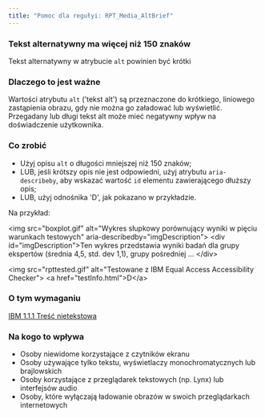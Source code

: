 ```yaml
---
title: "Pomoc dla regułyi: RPT_Media_AltBrief"
---
```


<div className="toolHelp">
<Row>
<Column colLg={16} colMd={8} colSm={4} className="toolHead">

### Tekst alternatywny ma więcej niż 150 znaków

<div id="locLevel"></div>

Tekst alternatywny w atrybucie `alt` powinien być krótki

</Column>
</Row>
<Row>
<Column colLg={11} colMd={5} colSm={4} className="toolMain">

### Dlaczego to jest ważne

Wartości atrybutu `alt` ('tekst alt') są przeznaczone do krótkiego, liniowego zastąpienia obrazu, gdy nie można go załadować lub wyświetlić. Przegadany lub długi tekst alt może mieć negatywny wpływ na doświadczenie użytkownika.


<div id="locSnippet"></div>

### Co zrobić

 * Użyj opisu `alt` o długości mniejszej niż 150 znaków;
 * LUB, jeśli krótszy opis nie jest odpowiedni, użyj atrybutu `aria-describeby`, aby wskazać wartość `id` elementu zawierającego dłuższy opis;
 * LUB, użyj odnośnika 'D', jak pokazano w przykładzie.

Na przykład:

<CodeSnippet type="multi" light={true}>&lt;img src="boxplot.gif" alt="Wykres słupkowy porównujący wyniki w pięciu warunkach testowych" aria-describedby="imgDescription"&gt;
&lt;div id="imgDescription"&gt;Ten wykres przedstawia wyniki badań dla grupy ekspertów (średnia 4,5, std. dev 1,1), grupy pośredniej ... &lt;/div&gt;
    
&lt;img src="rpttested.gif" alt="Testowane z IBM Equal Access Accessibility Checker"&gt;
&lt;a href="testInfo.html"&gt;D&lt;/a&gt;</CodeSnippet>

</Column>
<Column colLg={5} colMd={3} colSm={4} className="toolLeft">

### O tym wymaganiu

[IBM 1.1.1 Treść nietekstowa](http://www.ibm.com/able/guidelines/ci162/non_text_content.html)

### Na kogo to wpływa

 * Osoby niewidome korzystające z czytników ekranu
 * Osoby używające tylko tekstu, wyświetlaczy monochromatycznych lub brajlowskich
 * Osoby korzystające z przeglądarek tekstowych (np. Lynx) lub interfejsów audio
 * Osoby, które wyłączają ładowanie obrazów w swoich przeglądarkach internetowych

</Column>
</Row>
</div>

